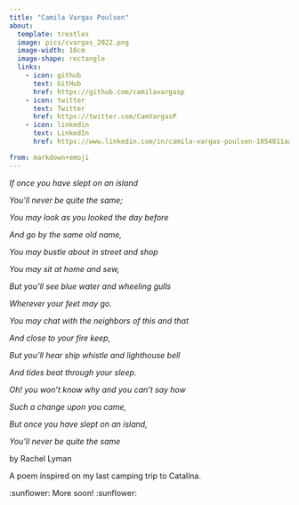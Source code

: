 ```yaml
---
title: "Camila Vargas Poulsen"
about:
  template: trestles
  image: pics/cvargas_2022.png
  image-width: 10cm
  image-shape: rectangle
  links:
    - icon: github
      text: GitHub
      href: https://github.com/camilavargasp
    - icon: twitter
      text: Twitter
      href: https://twitter.com/CamVargasP
    - icon: linkedin
      text: LinkedIn
      href: https://www.linkedin.com/in/camila-vargas-poulsen-1054811aa/

from: markdown+emoji
---
```


*If once you have slept on an island*

*You'll never be quite the same;*

*You may look as you looked the day before*

*And go by the same old name,*

*You may bustle about in street and shop*

*You may sit at home and sew,*

*But you'll see blue water and wheeling gulls*

*Wherever your feet may go.*

*You may chat with the neighbors of this and that*

*And close to your fire keep,*

*But you'll hear ship whistle and lighthouse bell*

*And tides beat through your sleep.*

*Oh! you won't know why and you can't say how*

*Such a change upon you came,*

*But once you have slept on an island,*

*You'll never be quite the same*

by Rachel Lyman

A poem inspired on my last camping trip to Catalina.

:sunflower: More soon! :sunflower:

